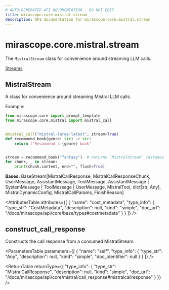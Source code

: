 ```yaml
---
# AUTO-GENERATED API DOCUMENTATION - DO NOT EDIT
title: mirascope.core.mistral.stream
description: API documentation for mirascope.core.mistral.stream
---
```


# mirascope.core.mistral.stream

The `MistralStream` class for convenience around streaming LLM calls.

<Info title="Usage">

[Streams](/docs/mirascope/learn/streams)

</Info>

## <ApiType type="Class" path="core/mistral/stream" symbolName="MistralStream" /> MistralStream

A class for convenience around streaming Mistral LLM calls.

Example:

```python
from mirascope.core import prompt_template
from mirascope.core.mistral import mistral_call


@mistral_call("mistral-large-latest", stream=True)
def recommend_book(genre: str) -> str:
    return f"Recommend a {genre} book"


stream = recommend_book("fantasy")  # returns `MistralStream` instance
for chunk, _ in stream:
    print(chunk.content, end="", flush=True)
```

**Bases:** BaseStream[MistralCallResponse, MistralCallResponseChunk, UserMessage, AssistantMessage, ToolMessage, AssistantMessage | SystemMessage | ToolMessage | UserMessage, MistralTool, dict[str, Any], MistralDynamicConfig, MistralCallParams, FinishReason]

<AttributesTable
  attributes={[
  {
    "name": "cost_metadata",
    "type_info": {
      "type_str": "CostMetadata",
      "description": null,
      "kind": "simple",
      "doc_url": "/docs/mirascope/api/core/base/types#costmetadata"
    }
  }
]}
/>

## <ApiType type="Function" path="core/mistral/stream" symbolName="construct_call_response" /> construct_call_response

Constructs the call response from a consumed MistralStream.

<ParametersTable
  parameters={[
  {
    "name": "self",
    "type_info": {
      "type_str": "Any",
      "description": null,
      "kind": "simple",
      "doc_identifier": null
    }
  }
]}
/>

<ReturnTable
  returnType={{
  "type_info": {
    "type_str": "MistralCallResponse",
    "description": null,
    "kind": "simple",
    "doc_url": "/docs/mirascope/api/core/mistral/call_response#mistralcallresponse"
  }
}}
/>



